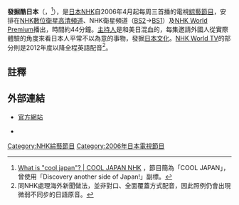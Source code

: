 {{noteTA
|1=zh-tw:NHK數位衛星高畫質頻道;zh-hk:NHK數位衛星高清頻道;zh-cn:NHK数字卫星高清频道;
}}
{{Infobox television
 | show_name = 發掘酷日本
 | eng_name = 
 | original_name ={{lang|ja|COOL JAPAN 発掘！かっこいいニッポン}}<br />COOL JAPAN Discovering what makes Japan cool
 | genre = [[綜藝節目|綜藝節目]]
 | image =
 | caption =
 | runtime = 44分鐘
 | picture_format = 
 | creator =
 | starring =
 | presenter = {{link-ja|鴻上尚史|鴻上尚史}}<br />{{link-ja|松本梨沙子|リサ・ステッグマイヤー}}
 | country = {{JPN}}
 | network = [[NHK數位衛星高清頻道|NHK數位衛星高清頻道]]<br />[[NHK_BS1|NHK BS1]]<br />[[NHK_World_Premium|NHK World Premium]]
 |Original channel: 
 | num_episodes = 
 | first_aired = {{start date|2006|4}}
 | last_aired = 
|preceded_by = 
}}
'''發掘酷日本'''（{{lang-ja|COOL JAPAN 発掘！かっこいいニッポン}}，{{lang-en|''COOL JAPAN Discovering what makes Japan cool''}}<ref>[http://www6.nhk.or.jp/cooljapan/en/about/ What is "cool japan"? | COOL JAPAN NHK] {{Wayback|url=http://www6.nhk.or.jp/cooljapan/en/about/ |date=20160919024213 }}，節目簡為「COOL JAPAN」，曾使用「Discovery another side of Japan!」副標。</ref>），是[[日本|日本]][[日本放送協會|NHK]]自2006年4月起每周三首播的電視[[綜藝節目|綜藝節目]]，安排在[[NHK數位衛星高清頻道|NHK數位衛星高清頻道]]、NHK衛星頻道（[[BS2|BS2]]→[[NHK_BS1|BS1]]）及[[NHK_World_Premium|NHK World Premium]]播出，時間約44分鐘。[[主持人|主持人]]是{{link-ja|鴻上尚史|鴻上尚史}}和美日混血的{{link-ja|松本梨沙子|リサ・ステッグマイヤー}}，每集邀請外國人從實際體驗的角度來看日本人平常不以為意的事物，發掘[[日本文化|日本文化]]。[[NHK_World_TV|NHK World TV]]的部分則是2012年度以降全程英語配音<ref>同NHK處理海外新聞做法，並非對口、全面覆蓋方式配音，因此照例仍會出現微弱不同步的日語原音。</ref>。

== 註釋 ==
{{reflist}}

== 外部連結 ==
* [https://web.archive.org/web/20160925124123/http://www6.nhk.or.jp/cooljapan/ 官方網站] {{ja}} {{en}}
* {{Facebook|cooljapan.NHK}} {{ja}} {{en}}

{{DEFAULTSORT: Cool Japan}}
[[Category:NHK綜藝節目|Category:NHK綜藝節目]]
[[Category:2006年日本電視節目|Category:2006年日本電視節目]]